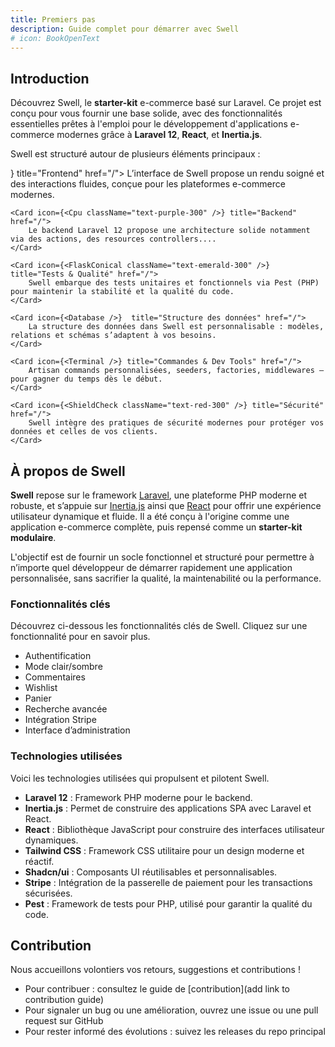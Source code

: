```yaml
---
title: Premiers pas
description: Guide complet pour démarrer avec Swell
# icon: BookOpenText
---
```


## Introduction

Découvrez Swell, le **starter-kit** e-commerce basé sur Laravel. Ce projet est conçu pour vous fournir une base solide,
avec des fonctionnalités essentielles prêtes à l'emploi pour le développement d'applications e-commerce modernes grâce à **Laravel 12**, **React**, et **Inertia.js**.

Swell est structuré autour de plusieurs éléments principaux :

<Cards>
    <Card icon={<Monitor className="text-blue-300" />} title="Frontend" href="/">
        L’interface de Swell propose un rendu soigné et des interactions fluides, conçue pour les plateformes e-commerce modernes.
    </Card>

    <Card icon={<Cpu className="text-purple-300" />} title="Backend" href="/">
        Le backend Laravel 12 propose une architecture solide notamment via des actions, des resources controllers....
    </Card>

    <Card icon={<FlaskConical className="text-emerald-300" />} title="Tests & Qualité" href="/">
        Swell embarque des tests unitaires et fonctionnels via Pest (PHP) pour maintenir la stabilité et la qualité du code.
    </Card>

    <Card icon={<Database />}  title="Structure des données" href="/">
        La structure des données dans Swell est personnalisable : modèles, relations et schémas s’adaptent à vos besoins.
    </Card>

    <Card icon={<Terminal />} title="Commandes & Dev Tools" href="/">
        Artisan commands personnalisées, seeders, factories, middlewares — pour gagner du temps dès le début.
    </Card>

    <Card icon={<ShieldCheck className="text-red-300" />} title="Sécurité" href="/">
        Swell intègre des pratiques de sécurité modernes pour protéger vos données et celles de vos clients.
    </Card>
</Cards>

## À propos de Swell

**Swell** repose sur le framework [Laravel](https://laravel.com), une plateforme PHP moderne et robuste, et s’appuie sur
[Inertia.js](https://inertiajs.com) ainsi que [React](https://reactjs.org) pour offrir une expérience utilisateur dynamique et fluide.
Il a été conçu à l'origine comme une application e-commerce complète, puis repensé comme un **starter-kit modulaire**.

L'objectif est de fournir un socle fonctionnel et structuré pour permettre à n’importe quel développeur de démarrer rapidement
une application personnalisée, sans sacrifier la qualité, la maintenabilité ou la performance.

### Fonctionnalités clés

Découvrez ci-dessous les fonctionnalités clés de Swell. Cliquez sur une fonctionnalité pour en savoir plus.

- Authentification
- Mode clair/sombre
- Commentaires
- Wishlist
- Panier
- Recherche avancée
- Intégration Stripe
- Interface d’administration

### Technologies utilisées

Voici les technologies utilisées qui propulsent et pilotent Swell.

- **Laravel 12** : Framework PHP moderne pour le backend.
- **Inertia.js** : Permet de construire des applications SPA avec Laravel et React.
- **React** : Bibliothèque JavaScript pour construire des interfaces utilisateur dynamiques.
- **Tailwind CSS** : Framework CSS utilitaire pour un design moderne et réactif.
- **Shadcn/ui** : Composants UI réutilisables et personnalisables.
- **Stripe** : Intégration de la passerelle de paiement pour les transactions sécurisées.
- **Pest** : Framework de tests pour PHP, utilisé pour garantir la qualité du code.

## Contribution

Nous accueillons volontiers vos retours, suggestions et contributions !

- Pour contribuer : consultez le guide de [contribution](add link to contribution guide)
- Pour signaler un bug ou une amélioration, ouvrez une issue ou une pull request sur GitHub
- Pour rester informé des évolutions : suivez les releases du repo principal
